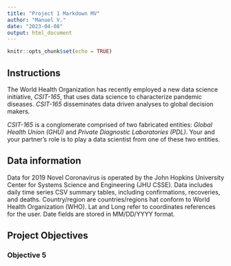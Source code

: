 ```yaml
---
title: "Project 1 Markdown MV"
author: "Manuel V."
date: "2023-04-08"
output: html_document
---
```


```r
knitr::opts_chunk$set(echo = TRUE)
```

## Instructions
The World Health Organization has recently employed a new data science initiative, *CSIT-165*, that uses data science to characterize pandemic diseases. 
*CSIT-165* disseminates data driven analyses to global decision makers.

*CSIT-165* is a conglomerate comprised of two fabricated entities: *Global Health Union (GHU)* and *Private Diagnostic Laboratories (PDL)*. 
Your and your partner's role is to play a data scientist from one of these two entities.


## Data information
Data for 2019 Novel Coronavirus is operated by the John Hopkins University Center for Systems Science and Engineering (JHU CSSE). 
Data includes daily time series CSV summary tables, including confirmations, recoveries, and deaths. Country/region are countries/regions hat conform to World Health Organization (WHO). 
Lat and Long refer to coordinates references for the user. 
Date fields are stored in MM/DD/YYYY format.

## Project Objectives

### Objective 5
```r





```
